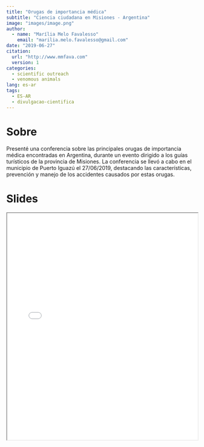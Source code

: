 ```yaml
---
title: "Orugas de importancia médica"
subtitle: "Ciencia ciudadana en Misiones - Argentina"
image: "images/image.png"
author:
  - name: "Marília Melo Favalesso"
    email: "marilia.melo.favalesso@gmail.com"
date: "2019-06-27"
citation: 
  url: "http://www.mmfava.com"
  version: 1
categories:
  - scientific outreach
  - venomous animals
lang: es-ar
tags: 
  - ES-AR
  - divulgacao-cientifica
---
```


# Sobre

Presenté una conferencia sobre las principales orugas de importancia médica encontradas en Argentina, durante un evento dirigido a los guías turísticos de la provincia de Misiones. La conferencia se llevó a cabo en el municipio de Puerto Iguazú el 27/06/2019, destacando las características, prevención y manejo de los accidentes causados por estas orugas.

# Slides

<iframe src="orugas-de-importancia-medica.pdf" width="100%" height="600px">

</iframe>